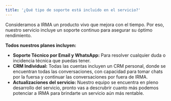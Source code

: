 ```yaml
---
title: '¿Qué tipo de soporte está incluido en el servicio?'
---
```


Consideramos a IRMA un producto vivo que mejora con el tiempo. Por eso, nuestro servicio incluye un soporte continuo para asegurar su óptimo rendimiento.

**Todos nuestros planes incluyen:**

* **Soporte Técnico por Email y WhatsApp:** Para resolver cualquier duda o incidencia técnica que puedas tener.
* **CRM Individual:** Todas las cuentas incluyen un CRM personal, donde se encuentran todas las conversaciones, con capacidad para tomar chats por la fuersa y continuar las conversaciones por fuera de IRMA.
* **Actualizaciones del servicio:** Nuestro equipo se encuentra en pleno desarrollo del servicio, pronto vas a descrubrir cuanto más podemos potenciar a IRMA para brindarte un servicio aún más rentable.